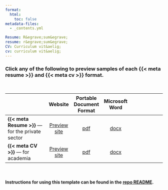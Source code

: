 ```yaml
---
format:
  html:
    toc: false
metadata-files:
  - _contents.yml

Resume: R&egrave;sum&egrave;
resume: r&egrave;sum&egrave;
CV: Curriculum vit&aelig;
cv: curriculum vit&aelig;
---
```


### Click any of the following to preview samples of each {{< meta resume >}} and {{< meta cv >}} format.  

<br>

|             | Website | Portable Document Format | Microsoft Word |              |
| :---------- | :-: | :-: | :-: | :----------: |
| **{{< meta Resume >}}** --- for the private sector | [Preview site](resume.qmd) | [pdf]({{< meta resumefilename >}}.pdf) | [docx]({{< meta resumefilename >}}.docx) |  |
| **{{< meta CV >}}** --- for academia | [Preview site](cv.qmd) | [pdf]({{< meta cvfilename >}}.pdf) | [docx]({{< meta cvfilename >}}.docx) | &nbsp; &nbsp; &nbsp; &nbsp; &nbsp; &nbsp; &nbsp; &nbsp; &nbsp; &nbsp; |

<br>

#### Instructions for using this template can be found in the [repo README](README.md).